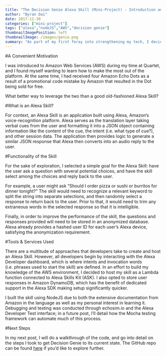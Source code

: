 ```yaml
---
title: "The Decision Genie Alexa Skill (Mini-Project) - Introduction and Setup"
author: "Byran Dai"
date: 2017-11-30
categories: ["mini-project"]
tags: ["alexa","nodeJS","AWS","decision genie"]
thumbnailImagePosition: left
thumbnailImage: /images/genie.png
summary: "As part of my first foray into strengthening my tech, I decided to create a simple service for Amazon Alexa that would choose between several options given by a user."
---
```


#A Convenient Motivation

I was introduced to Amazon Web Services (AWS) during my time at Quartet, and I found myself wanting to learn how to make the most out of the platform. At the same time, I had received four Amazon Echo Dots as a result of a promotional code mistake by Amazon that resulted in the Dot being sold for free.

What better way to leverage the two than a good old-fashioned Alexa Skill?

#What is an Alexa Skill?

For context, an Alexa Skill is an application built using Alexa, Amazon's voice-recognition platform. Alexa serves as the translation layer taking verbal cues from the user and formatting it into a JSON object containing information like the content of the cue, the intent (i.e. what type of cue?), and other session data. The application then provides logic to generate a similar JSON response that Alexa then converts into an audio reply to the user. 

#Functionality of the Skill

For the sake of exploration, I selected a simple goal for the Alexa Skill: have the user ask a question with several potential choices, and have the skill select among the choices and reply back to the user. 

For example, a user might ask "Should I order pizza or sushi or burritos for dinner tonight?" The skill would need to recognize a relevant keyword to split the string into separate selections, and then randomly select a response to return back to the user. Prior to that, it would need to trim any extraneous words in the selected response so that it is intelligible.

Finally, in order to improve the performance of the skill, the questions and responses provided will need to be stored in an anonymized database. Alexa already provides a hashed user ID for each user's Alexa device, satisfying the anonymization requirement.

#Tools & Services Used

There are a multitude of approaches that developers take to create and host an Alexa Skill. However, all developers begin by interacting with the Alexa Developer dashboard, which is where intents and invocation words (i.e. phrases used to start the skill) are defined. In an effort to build my knowledge of the AWS environment, I decided to host my skill as a Lambda function connected to Alexa Skills Kit (ASK). I also opted to store user responses in Amazon DynamoDB, which has the benefit of dedicated support in the Alexa SDK making setup significantly quicker.

I built the skill using NodeJS due to both the extensive documentation from Amazon in the language as well as my personal interest in learning it. Debugging and testing was conducted through echosim.io and the Alexa Developer Test interface; in a future post, I'll detail how the Mocha testing framework can automate much of this process.

#Next Steps

In my next post, I will do a walkthrough of the code, and go into detail on the steps I took to get Decision Genie to its current state. The GitHub repo can be found [here](https://github.com/hibyrandai/Decision_Genie/blob/master/index.js) if you'd like to explore further.